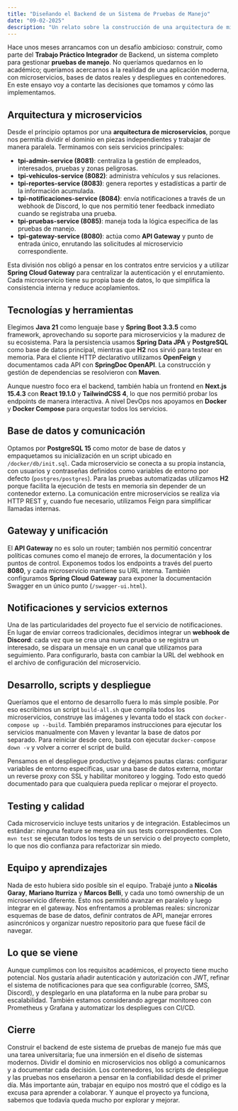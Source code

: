 ```yaml
---
title: "Diseñando el Backend de un Sistema de Pruebas de Manejo"
date: "09-02-2025"
description: "Un relato sobre la construcción de una arquitectura de microservicios para gestionar pruebas de manejo, desde las decisiones de diseño hasta el trabajo en equipo."
---
```


Hace unos meses arrancamos con un desafío ambicioso: construir, como parte del **Trabajo Práctico Integrador** de Backend, un sistema completo para gestionar **pruebas de manejo**. No queríamos quedarnos en lo académico; queríamos acercarnos a la realidad de una aplicación moderna, con microservicios, bases de datos reales y despliegues en contenedores. En este ensayo voy a contarte las decisiones que tomamos y cómo las implementamos.

## Arquitectura y microservicios

Desde el principio optamos por una **arquitectura de microservicios**, porque nos permitía dividir el dominio en piezas independientes y trabajar de manera paralela. Terminamos con seis servicios principales:

- **tpi-admin-service (8081)**: centraliza la gestión de empleados, interesados, pruebas y zonas peligrosas.
- **tpi-vehiculos-service (8082)**: administra vehículos y sus relaciones.
- **tpi-reportes-service (8083)**: genera reportes y estadísticas a partir de la información acumulada.
- **tpi-notificaciones-service (8084)**: envía notificaciones a través de un webhook de Discord, lo que nos permitió tener feedback inmediato cuando se registraba una prueba.
- **tpi-pruebas-service (8085)**: maneja toda la lógica específica de las pruebas de manejo.
- **tpi-gateway-service (8080)**: actúa como **API Gateway** y punto de entrada único, enrutando las solicitudes al microservicio correspondiente.

Esta división nos obligó a pensar en los contratos entre servicios y a utilizar **Spring Cloud Gateway** para centralizar la autenticación y el enrutamiento. Cada microservicio tiene su propia base de datos, lo que simplifica la consistencia interna y reduce acoplamientos.

## Tecnologías y herramientas

Elegimos **Java 21** como lenguaje base y **Spring Boot 3.3.5** como framework, aprovechando su soporte para microservicios y la madurez de su ecosistema. Para la persistencia usamos **Spring Data JPA** y **PostgreSQL** como base de datos principal, mientras que **H2** nos sirvió para testear en memoria. Para el cliente HTTP declarativo utilizamos **OpenFeign** y documentamos cada API con **SpringDoc OpenAPI**. La construcción y gestión de dependencias se resolvieron con **Maven**.

Aunque nuestro foco era el backend, también había un frontend en **Next.js 15.4.3** con **React 19.1.0** y **TailwindCSS 4**, lo que nos permitió probar los endpoints de manera interactiva. A nivel DevOps nos apoyamos en **Docker** y **Docker Compose** para orquestar todos los servicios.

## Base de datos y comunicación

Optamos por **PostgreSQL 15** como motor de base de datos y empaquetamos su inicialización en un script ubicado en `/docker/db/init.sql`. Cada microservicio se conecta a su propia instancia, con usuarios y contraseñas definidos como variables de entorno por defecto (`postgres/postgres`). Para las pruebas automatizadas utilizamos **H2** porque facilita la ejecución de tests en memoria sin depender de un contenedor externo. La comunicación entre microservicios se realiza via HTTP REST y, cuando fue necesario, utilizamos Feign para simplificar llamadas internas.

## Gateway y unificación

El **API Gateway** no es solo un router; también nos permitió concentrar políticas comunes como el manejo de errores, la documentación y los puntos de control. Exponemos todos los endpoints a través del puerto **8080**, y cada microservicio mantiene su URL interna. También configuramos **Spring Cloud Gateway** para exponer la documentación Swagger en un único punto (`/swagger-ui.html`).

## Notificaciones y servicios externos

Una de las particularidades del proyecto fue el servicio de notificaciones. En lugar de enviar correos tradicionales, decidimos integrar un **webhook de Discord**: cada vez que se crea una nueva prueba o se registra un interesado, se dispara un mensaje en un canal que utilizamos para seguimiento. Para configurarlo, basta con cambiar la URL del webhook en el archivo de configuración del microservicio.

## Desarrollo, scripts y despliegue

Queríamos que el entorno de desarrollo fuera lo más simple posible. Por eso escribimos un script `build-all.sh` que compila todos los microservicios, construye las imágenes y levanta todo el stack con `docker-compose up --build`. También preparamos instrucciones para ejecutar los servicios manualmente con Maven y levantar la base de datos por separado. Para reiniciar desde cero, basta con ejecutar `docker-compose down -v` y volver a correr el script de build.

Pensamos en el despliegue productivo y dejamos pautas claras: configurar variables de entorno específicas, usar una base de datos externa, montar un reverse proxy con SSL y habilitar monitoreo y logging. Todo esto quedó documentado para que cualquiera pueda replicar o mejorar el proyecto.

## Testing y calidad

Cada microservicio incluye tests unitarios y de integración. Establecimos un estándar: ninguna feature se mergea sin sus tests correspondientes. Con `mvn test` se ejecutan todos los tests de un servicio o del proyecto completo, lo que nos dio confianza para refactorizar sin miedo.

## Equipo y aprendizajes

Nada de esto hubiera sido posible sin el equipo. Trabajé junto a **Nicolás Garay**, **Mariano Iturriza** y **Marcos Belli**, y cada uno tomó ownership de un microservicio diferente. Esto nos permitió avanzar en paralelo y luego integrar en el gateway. Nos enfrentamos a problemas reales: sincronizar esquemas de base de datos, definir contratos de API, manejar errores asincrónicos y organizar nuestro repositorio para que fuese fácil de navegar.

## Lo que se viene

Aunque cumplimos con los requisitos académicos, el proyecto tiene mucho potencial. Nos gustaría añadir autenticación y autorización con JWT, refinar el sistema de notificaciones para que sea configurable (correo, SMS, Discord), y desplegarlo en una plataforma en la nube para probar su escalabilidad. También estamos considerando agregar monitoreo con Prometheus y Grafana y automatizar los despliegues con CI/CD.

## Cierre

Construir el backend de este sistema de pruebas de manejo fue más que una tarea universitaria; fue una inmersión en el diseño de sistemas modernos. Dividir el dominio en microservicios nos obligó a comunicarnos y a documentar cada decisión. Los contenedores, los scripts de despliegue y las pruebas nos enseñaron a pensar en la confiabilidad desde el primer día. Más importante aún, trabajar en equipo nos mostró que el código es la excusa para aprender a colaborar. Y aunque el proyecto ya funciona, sabemos que todavía queda mucho por explorar y mejorar.

